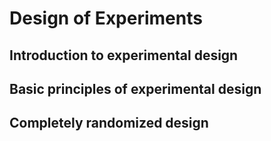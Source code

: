 # Design of Experiments

## Introduction to experimental design

## Basic principles of experimental design

## Completely randomized design